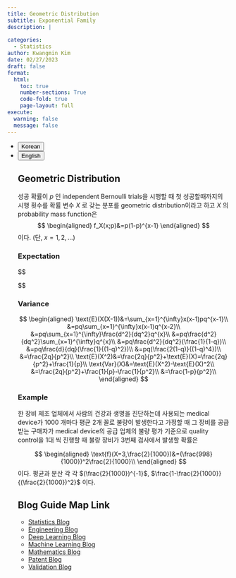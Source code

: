 ```yaml
---
title: Geometric Distribution
subtitle: Exponential Family
description: | 
 
categories:
  - Statistics
author: Kwangmin Kim
date: 02/27/2023
draft: false
format: 
  html:
    toc: true
    number-sections: True
    code-fold: true
    page-layout: full
execute: 
  warning: false
  message: false
---
```


<ul class="nav nav-pills" id="language-tab" role="tablist">
  <li class="nav-item" role="presentation">
    <button class="nav-link active" id="Korean-tab" data-bs-toggle="tab" data-bs-target="#Korean" type="button" role="tab" aria-controls="Korean" aria-selected="true">Korean</button>
  </li>
  <li class="nav-item" role="presentation">
    <button class="nav-link" id="English-tab" data-bs-toggle="tab" data-bs-target="#English" type="button" role="tab" aria-controls="knitr" aria-selected="false">English</button>
  </li>

<div class="tab-content" id="language-tabcontent">

<div class="tab-pane fade  show active" id="Korean" role="tabpanel" aria-labelledby="Korean-tab">

::: {#Korean .tab-pane .fade .show .active role="tabpanel" aria-labelledby="Korean-tab"}



## Geometric Distribution

::: {#def-Geometric}

성공 확률이 $p$ 인 independent Bernoulli trials을 시행할 때 첫 성공할때까지의 시행 횟수를 확률 변수 $X$ 로 갖는 분포를 geometric distribution이라고 하고 $X$ 의 probability mass function은 
$$
\begin{aligned}
  f_X(x;p)&=p(1-p)^{x-1}
\end{aligned}
$$ 
이다.  (단, $x=1,2,...$)

:::

### Expectation

$$

\begin{aligned}
  \text{E}(X)&=\sum_{x=1}^{\infty} x f(x)\\
             &=\sum_{x=1}^{\infty} x pq^{x-1} &\text{ }(q=1-p)\\
             &=p\sum_{x=1}^{\infty} x q^{x-1} \\
             &=p\frac{d}{dx}\sum_{x=1}^{\infty} q^{x} \\
             &=p\frac{d}{dx}\frac{q}{1-q} \\
             &=p\frac{d}{dx}\frac{(1-q)+q}{(1-q)^2} \\
             &=p\frac{d}{dx}\frac{(1-q)+q}{p^2} \\
             &=p\frac{1}{p^2}\\
             &=\frac{1}{p}

\end{aligned}

$$ 


### Variance

$$
\begin{aligned}
  \text{E}(X(X-1))&=\sum_{x=1}^{\infty}x(x-1)pq^{x-1}\\
                  &=pq\sum_{x=1}^{\infty}x(x-1)q^{x-2}\\
                  &=pq\sum_{x=1}^{\infty}\frac{d^2}{dq^2}q^{x}\\
                  &=pq\frac{d^2}{dq^2}\sum_{x=1}^{\infty}q^{x}\\
                  &=pq\frac{d^2}{dq^2}(\frac{1}{1-q})\\
                  &=pq\frac{d}{dq}(\frac{1}{(1-q)^2})\\
                  &=pq(\frac{2(1-q)}{(1-q)^4})\\
                  &=\frac{2q}{p^2}\\
  \text{E}(X^2)&=\frac{2q}{p^2}+\text{E}(X)=\frac{2q}{p^2}+\frac{1}{p}\\
  \text{Var}(X)&=\text{E}(X^2)-\text{E}(X)^2\\
               &=\frac{2q}{p^2}+\frac{1}{p}-\frac{1}{p^2}\\
               &=\frac{1-p}{p^2}\\
\end{aligned}
$$ 


### Example

한 장비 제조 업체에서 사람의 건강과 생명을 진단하는데 사용되는 medical device가 1000 개마다 평균 2개 꼴로 불량이 발생한다고 가정할 때 그 장비를 공급받는 구매자가 medical device의 공급 업체의 불량 평가 기준으로 quality control을 1대 씩 진행할 때 불량 장비가 3번째 검사에서 발생할 확률은


$$
\begin{aligned}
   \text{f}(X=3,\frac{2}{1000})&=(\frac{998}{1000})^2\frac{2}{1000}\\
\end{aligned}
$$
이다. 평균과 분산 각 각 $(\frac{2}{1000})^{-1}$, $\frac{1-\frac{2}{1000}}{(\frac{2}{1000})^2}$ 이다.

:::

</div>


## Blog Guide Map Link

* [Statistics Blog](../guide_map/index.qmd)
* [Engineering Blog](../../Engineering/guide_map/index.qmd)
* [Deep Learning Blog](../../DL/guide_map/index.qmd)
* [Machine Learning Blog](../../ML/guide_map/index.qmd)
* [Mathematics Blog](../../Mathmatics/guide_map/index.qmd)
* [Patent Blog](../../Patent/guide_map/index.qmd)
* [Validation Blog](../../Validation/guide_map/index.qmd)



